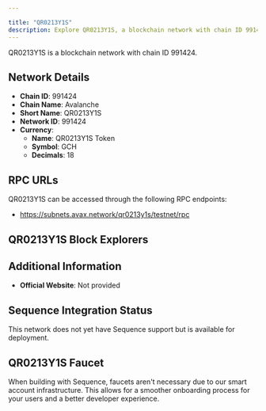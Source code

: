 ```yaml
---

title: "QR0213Y1S"
description: Explore QR0213Y1S, a blockchain network with chain ID 991424. Learn about its native currency, QR0213Y1S Token, and how to interact with the network.
---
```




QR0213Y1S is a blockchain network with chain ID 991424.

## Network Details

- **Chain ID**: 991424
- **Chain Name**: Avalanche
- **Short Name**: QR0213Y1S
- **Network ID**: 991424
- **Currency**: 
  - **Name**: QR0213Y1S Token
  - **Symbol**: GCH
  - **Decimals**: 18

## RPC URLs

QR0213Y1S can be accessed through the following RPC endpoints:

- https://subnets.avax.network/qr0213y1s/testnet/rpc

## QR0213Y1S Block Explorers



## Additional Information

- **Official Website**: Not provided

## Sequence Integration Status

This network does not yet have Sequence support but is available for deployment.

## QR0213Y1S Faucet

When building with Sequence, faucets aren't necessary due to our smart account infrastructure. This allows for a smoother onboarding process for your users and a better developer experience.
